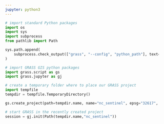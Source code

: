 ```yaml
---
jupyter: python3
---
```


```python
# import standard Python packages
import os
import sys
import subprocess
from pathlib import Path
```

```python
sys.path.append(
    subprocess.check_output(["grass", "--config", "python_path"], text=True).strip()
)
```

```python
# import GRASS GIS python packages
import grass.script as gs
import grass.jupyter as gj
```

```python
# create a temporary folder where to place our GRASS project
import tempfile
tempdir = tempfile.TemporaryDirectory()
```

```python
gs.create_project(path=tempdir.name, name="nc_sentinel", epsg="32617", overwrite=True)
```

```python
# start GRASS in the recently created project
session = gj.init(Path(tempdir.name,"nc_sentinel"))
```

